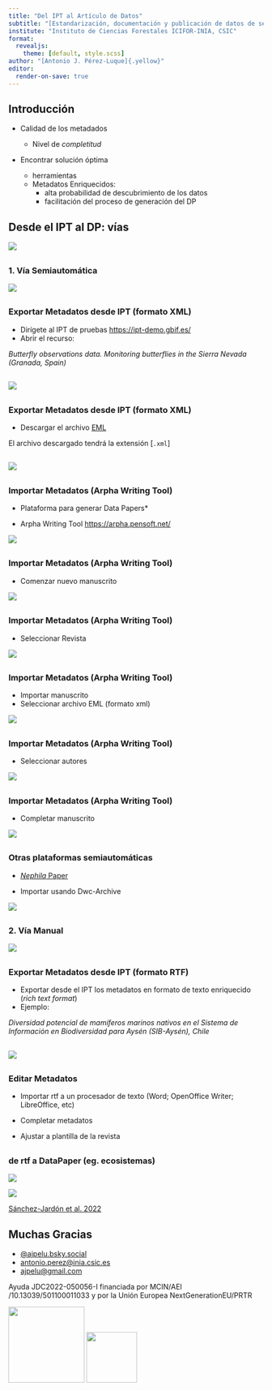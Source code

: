 ```yaml
---
title: "Del IPT al Artículo de Datos"
subtitle: "[Estandarización, documentación y publicación de datos de seguimientos de biodiversidad</br> Taller GBIF.ES - Sevilla</br>28-30/10/2025]{.smaller}"
institute: "Instituto de Ciencias Forestales ICIFOR-INIA, CSIC"
format: 
  revealjs:
    theme: [default, style.scss]
author: "[Antonio J. Pérez-Luque]{.yellow}"
editor:
  render-on-save: true
---
```


## Introducción

- Calidad de los [metadados]{.yellow}

  - Nivel de *completitud* 

- Encontrar [solución óptima]{.yellow}
  - herramientas 
  - Metadatos Enriquecidos: 
      - alta probabilidad de descubrimiento de los datos
      - facilitación del proceso de generación del DP


## Desde el IPT al DP: [vías]{.yellow}

![](assets/general_flow_ways.png){fig-align="center"}


##
### 1. Vía [Semiautomática]{.yellow}

![](assets/general_flow_xml.png){fig-align="center"}


##
### Exportar Metadatos desde IPT ([formato XML]{.yellow})
-   Dirígete al IPT de pruebas [https://ipt-demo.gbif.es/](https://ipt-demo.gbif.es/)
-   Abrir el recurso: 

::: {.callout-note appearance="simple" icon=false}
*Butterfly observations data. Monitoring butterflies in the Sierra Nevada (Granada, Spain)*
:::


## 

![](assets/ipt_eml_mariposas.png){fig-align="center"}

##
### Exportar Metadatos desde IPT ([formato XML]{.yellow})

-  Descargar el archivo [EML](https://biodiversidad.co/estandar-eml/)

::: {.callout-caution appearance="simple"}
El archivo descargado tendrá la extensión [`.xml`]
:::


## 

![](assets/xml_mariposas.png){fig-align="center"}

##
### Importar Metadatos ([Arpha Writing Tool]{.yellow}) 
- Plataforma para generar Data Papers* 

- Arpha Writing Tool [https://arpha.pensoft.net/](https://arpha.pensoft.net/)


![](assets/arpha_entry.png){fig-align="center"}

##
### Importar Metadatos ([Arpha Writing Tool]{.yellow})

- Comenzar nuevo manuscrito 

![](assets/arpha_start_ms.png){fig-align="center"}

##
### Importar Metadatos ([Arpha Writing Tool]{.yellow})

- Seleccionar Revista

![](assets/arpha_select_journal.png){fig-align="center"}

##
### Importar Metadatos ([Arpha Writing Tool]{.yellow})

- Importar manuscrito
- Seleccionar archivo EML ([formato xml]{.yellow})

![](assets/arpha_import.png){fig-align="center"}


##
### Importar Metadatos ([Arpha Writing Tool]{.yellow})

- Seleccionar autores

![](assets/arpha_authors.png){fig-align="center"}


##
### Importar Metadatos ([Arpha Writing Tool]{.yellow})

- Completar manuscrito

![](assets/arpha_ejemplo.png){fig-align="center"}

## 
### Otras plataformas [semiautomáticas]{.yellow}

- [*Nephila* Paper](https://ferramentas.sibbr.gov.br/nephila/)

- Importar usando Dwc-Archive 

![](assets/nephila.png){fig-align="center"}

##
### 2. Vía [Manual]{.yellow}

![](assets/general_flow_rtf.png){fig-align="center"}

##
### Exportar Metadatos desde IPT ([formato RTF]{.yellow})

- Exportar desde el IPT los metadatos en formato de texto enriquecido (*rich text format*)
- Ejemplo: 

::: {.callout-note appearance="simple" icon=false}
*Diversidad potencial de mamíferos marinos nativos en el Sistema de Información en Biodiversidad para Aysén (SIB-Aysén), Chile*
:::

## 

![](assets/manual_mamiferos_chile.png){fig-align="center"}

## 
### Editar Metadatos 

- Importar [rtf]{.yellow} a un procesador de texto (Word; OpenOffice Writer; LibreOffice, etc)

- Completar metadatos

- Ajustar a plantilla de la revista 


## 
### de [rtf]{.yellow} a DataPaper (eg. [ecosistemas]{.yellow})

::: {layout-ncol=2}
![](assets/manual_mamiferos_rtf.png)

![](assets/manual_mamiferos_ecosistemas.png)
::: 

[[Sánchez-Jardón et al. 2022](https://doi.org/10.7818/ECOS.2410)]{.smaller .dcha}

## Muchas Gracias {background-color="white"}

- [@ajpelu.bsky.social](https://bsky.app/profile/ajpelu.bsky.social)
- [antonio.perez@inia.csic.es](mailto: antonio.perez@inia.csic.es)
- [ajpelu@gmail.com](mailto: ajpelu@gmail.com)

[Ayuda JDC2022-050056-I financiada por MCIN/AEI /10.13039/501100011033 y por la Unión Europea NextGenerationEU/PRTR]{.smaller}

![](assets/logo_icifor.png){fig-align="center" height="150"}
![](assets/logo-jdc.png){fig-align="center" height="100"}

